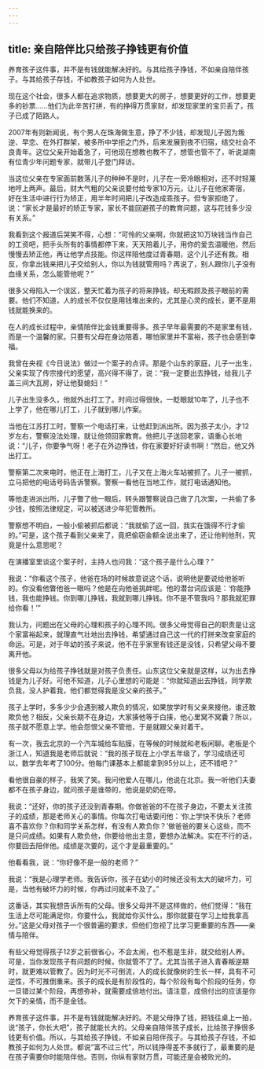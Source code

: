 ```yaml
---
---
---
```

title: 亲自陪伴比只给孩子挣钱更有价值
---




养育孩子这件事，并不是有钱就能解决好的。与其给孩子挣钱，不如亲自陪伴孩子。与其给孩子存钱，不如教孩子如何为人处世。

现在这个社会，很多人都在追求物质，想要更大的房子，想要更好的工作，想要更多的钞票……他们为此辛苦打拼，有的挣得万贯家财，却发现家里的宝贝丢了，孩子已成了陌路人。

2007年有则新闻说，有个男人在珠海做生意，挣了不少钱，却发现儿子因为叛逆、早恋、在外打群架，被多所中学拒之门外，后来发展到夜不归宿，结交社会不良青年。这位父亲开始着急了，可他现在想教也教不了，想管也管不了，听说湖南有位青少年问题专家，就带儿子登门拜访。

当这位父亲在专家面前数落儿子的种种不是时，儿子在一旁冷眼相对，还不时轻蔑地哼上两声。最后，财大气粗的父亲说要付给专家10万元，让儿子在他家寄宿，好在生活中进行行为矫正，用半年时间把儿子改造成乖孩子。但专家拒绝了，说：“家长才是最好的矫正专家，家长不能回避孩子的教育问题，这与花钱多少没有关系。”

我看到这个报道后哭笑不得，心想：“可怜的父亲啊，你就把这10万块钱当作自己的工资吧，把手头所有的事情都停下来，天天陪着儿子，用你的爱去温暖他，然后慢慢去矫正他，再让他学点技能。你这样陪他度过青春期，这个儿子还有救。相反，你拿出钱来把儿子交给别人，你以为钱就管用吗？再说了，别人跟你儿子没有血缘关系，怎么能管他呢？”

很多父母陷入一个误区，整天忙着为孩子的将来挣钱，却无暇顾及孩子眼前的需要。他们不知道，人的成长不仅仅是用钱堆出来的，尤其是心灵的成长，更不是用钱就能换来的。

在人的成长过程中，亲情陪伴比金钱重要得多。孩子早年最需要的不是家里有钱，而是一个温馨的家。只要有父母在身边陪着，哪怕家里并不富裕，孩子也会感到幸福。

我曾在央视《今日说法》做过一个案子的点评。那是个山东的家庭，儿子一出生，父亲实现了传宗接代的愿望，高兴得不得了，说：“我一定要出去挣钱，给我儿子盖三间大瓦房，好让他娶媳妇！”

儿子出生没多久，他就外出打工了。时间过得很快，一眨眼就10年了，儿子也不上学了，他在哪儿打工，儿子就到哪儿作案。

当他在江苏打工时，警察一个电话打来，让他赶到派出所。因为孩子太小，才12岁左右，警察没法处理，就让他领回家教育。他把儿子送回老家，语重心长地说：“儿子，你要争气呀！老子在外边挣钱，你在家要好好读书啊！”然后，他又外出打工。

警察第二次来电时，他正在上海打工，儿子又在上海火车站被抓了。儿子一被抓，立马把他的电话号码告诉警察。警察一看他在当地工作，就打电话通知他。

等他走进派出所，儿子瞥了他一眼后，转头跟警察说自己做了几次案，一共偷了多少钱，按照法律规定，可以被送进少年犯管教所。

警察想不明白，一般小偷被抓后都说：“我就偷了这一回，我实在饿得不行才偷的。”可是，这个孩子看到父亲来了，竟把偷窃金额全说出来了，还让他判他刑，究竟是什么意思呢？

在演播室里谈这个案子时，主持人也问我：“这个孩子是什么心理？”

我说：“你看这个孩子，他爸在场的时候故意说这个话，说明他是要说给他爸听的。你没看他瞥他爸一眼吗？他是在向他爸挑衅呢。他的潜台词应该是：‘你能挣钱，我也能挣钱。你到哪儿挣钱，我就到哪儿挣钱。你不是不管我吗？那我就犯罪给你看！’”

我认为，问题出在父母的心理和孩子的心理不同。很多父母觉得自己的职责是让这个家富裕起来，就理直气壮地出去挣钱，希望通过自己这一代的打拼来改变家庭的命运。可是，对于年幼的孩子来说，他不在乎家里有钱还是没钱，只希望父母不要离开他。

很多父母以为给孩子挣钱就是对孩子负责任。山东这位父亲就是这样，以为出去挣钱是为儿子好。可他不知道，儿子心里想的可能是：“你就知道出去挣钱，同学欺负我，没人护着我，他们都觉得我是没父亲的孩子。”

孩子上学时，多多少少会遇到被人欺负的情况，如果放学时有父亲来接他，谁还敢欺负他？相反，父亲长期不在身边，大家揍他等于白揍，他心里窝不窝囊？所以，孩子就不愿意上学。他会怨恨父亲不管他，于是就跟父亲对着干。

有一次，我去北京的一个汽车城给车贴膜，在等候的时候就和老板闲聊。老板是个浙江人，知道我是老师后就说：“我的孩子现在上小学五年级了，学习成绩还可以，数学去年考了100分。他每门课基本上都能拿到95分以上，还不错吧？”

看他很自豪的样子，我笑了笑。我问他爱人在哪儿，他说在北京。我一听他们夫妻都不在孩子身边，就问孩子是谁带的，他说是奶奶在带。

我说：“还好，你的孩子还没到青春期。你做爸爸的不在孩子身边，不要太关注孩子的成绩，那是老师关心的事情。你每次打电话要问他：‘你上学快不快乐？老师喜不喜欢你？你和同学关系怎样，有没有人欺负你？’做爸爸的要关心这些，而不是只问成绩。如果有人欺负他，你要给他出主意，要想办法解决。实在不行的话，你要回去陪伴他。成绩是次要的，这个才是最重要的。”

他看看我，说：“你好像不是一般的老师？”

我说：“我是心理学老师。我告诉你，孩子在幼小的时候还没有太大的破坏力，可是，当他有破坏力的时候，你再过问就来不及了。”

这番话，其实我想告诉所有的父母。很多父母并不是这样做的，他们觉得：“我在生活上尽可能满足你，你要什么，我就给你买什么，那你就要在学习上给我拿高分。”这是父母对孩子一个很普遍的要求，但他们忽视了比学习更重要的东西——亲情与陪伴。

有些父母觉得孩子12岁之前很省心，不会太闹，也不惹是生非，就交给别人养。可是，当你发现孩子有问题的时候，你就管不了了。尤其当孩子进入青春叛逆期时，就更难以管教了。因为时光不可倒流，人的成长就像树的生长一样，具有不可逆性，不可推倒重来。孩子的成长是有阶段性的，每个阶段有每个阶段的任务，你一旦错过某个阶段，再想弥补，就需要成倍地付出。请注意，成倍付出的应该是你欠下的亲情，而不是金钱。

养育孩子这件事，并不是有钱就能解决好的。不是父母挣了钱，把钱往桌上一拍，说“孩子，你长大吧”，孩子就能长大的。父母亲自陪伴孩子成长，比给孩子挣很多钱更有价值。所以，与其给孩子挣钱，不如亲自陪伴孩子。与其给孩子存钱，不如教孩子如何为人处世。都说“富不过三代”，所以钱挣得差不多就行了，最重要的是在孩子需要你时能陪伴他。否则，你纵有家财万贯，可能还是会被败光的。